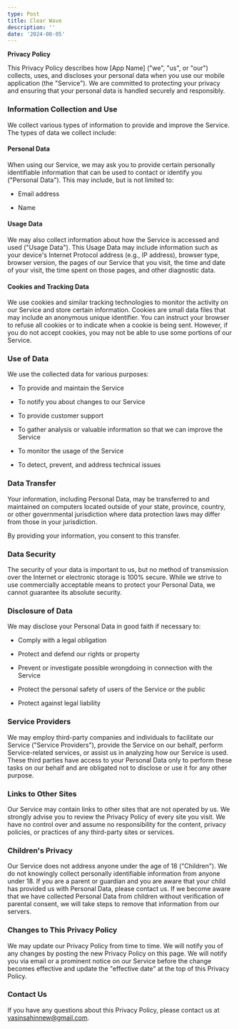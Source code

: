 ```yaml
---
type: Post
title: Clear Wave
description: ''
date: '2024-08-05'
---
```

**Privacy Policy**

This Privacy Policy describes how \[App Name] ("we", "us", or "our") collects, uses, and discloses your personal data when you use our mobile application (the "Service"). We are committed to protecting your privacy and ensuring that your personal data is handled securely and responsibly.

### Information Collection and Use

We collect various types of information to provide and improve the Service. The types of data we collect include:

#### Personal Data

When using our Service, we may ask you to provide certain personally identifiable information that can be used to contact or identify you ("Personal Data"). This may include, but is not limited to:

*   Email address

*   Name

#### Usage Data

We may also collect information about how the Service is accessed and used ("Usage Data"). This Usage Data may include information such as your device's Internet Protocol address (e.g., IP address), browser type, browser version, the pages of our Service that you visit, the time and date of your visit, the time spent on those pages, and other diagnostic data.

#### Cookies and Tracking Data

We use cookies and similar tracking technologies to monitor the activity on our Service and store certain information. Cookies are small data files that may include an anonymous unique identifier. You can instruct your browser to refuse all cookies or to indicate when a cookie is being sent. However, if you do not accept cookies, you may not be able to use some portions of our Service.

### Use of Data

We use the collected data for various purposes:

*   To provide and maintain the Service

*   To notify you about changes to our Service

*   To provide customer support

*   To gather analysis or valuable information so that we can improve the Service

*   To monitor the usage of the Service

*   To detect, prevent, and address technical issues

### Data Transfer

Your information, including Personal Data, may be transferred to and maintained on computers located outside of your state, province, country, or other governmental jurisdiction where data protection laws may differ from those in your jurisdiction.

By providing your information, you consent to this transfer.

### Data Security

The security of your data is important to us, but no method of transmission over the Internet or electronic storage is 100% secure. While we strive to use commercially acceptable means to protect your Personal Data, we cannot guarantee its absolute security.

### Disclosure of Data

We may disclose your Personal Data in good faith if necessary to:

*   Comply with a legal obligation

*   Protect and defend our rights or property

*   Prevent or investigate possible wrongdoing in connection with the Service

*   Protect the personal safety of users of the Service or the public

*   Protect against legal liability

### Service Providers

We may employ third-party companies and individuals to facilitate our Service ("Service Providers"), provide the Service on our behalf, perform Service-related services, or assist us in analyzing how our Service is used. These third parties have access to your Personal Data only to perform these tasks on our behalf and are obligated not to disclose or use it for any other purpose.

### Links to Other Sites

Our Service may contain links to other sites that are not operated by us. We strongly advise you to review the Privacy Policy of every site you visit. We have no control over and assume no responsibility for the content, privacy policies, or practices of any third-party sites or services.

### Children's Privacy

Our Service does not address anyone under the age of 18 ("Children"). We do not knowingly collect personally identifiable information from anyone under 18. If you are a parent or guardian and you are aware that your child has provided us with Personal Data, please contact us. If we become aware that we have collected Personal Data from children without verification of parental consent, we will take steps to remove that information from our servers.

### Changes to This Privacy Policy

We may update our Privacy Policy from time to time. We will notify you of any changes by posting the new Privacy Policy on this page. We will notify you via email or a prominent notice on our Service before the change becomes effective and update the "effective date" at the top of this Privacy Policy.

### Contact Us

If you have any questions about this Privacy Policy, please contact us at [yasinsahinnew@gmail.com]().



